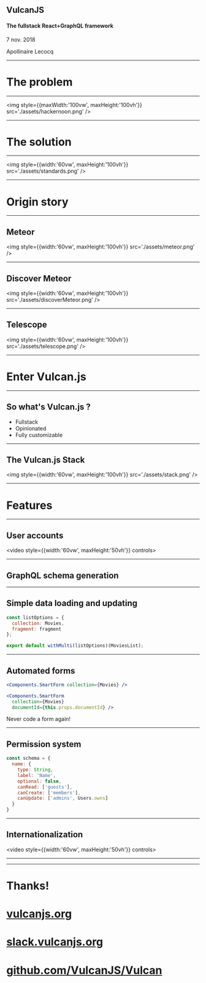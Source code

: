 

<Head>
  <title>Vulcan.js - The full-stack React+GraphQL framework</title>
</Head>


<Logo/>

## VulcanJS

#### The fullstack React+GraphQL framework

7 nov. 2018

Apollinaire Lecocq

---


# The problem

---

<img style={{maxWidth:'100vw', maxHeight:'100vh'}} src='./assets/hackernoon.png' />

---


# The solution

---

<img style={{width:'60vw', maxHeight:'100vh'}} src='./assets/standards.png' />

---


# Origin story

---

## Meteor

<img style={{width:'60vw', maxHeight:'100vh'}} src='./assets/meteor.png' />

---

## Discover Meteor

<img style={{width:'60vw', maxHeight:'100vh'}} src='./assets/discoverMeteor.png' />

---

## Telescope

<img style={{width:'60vw', maxHeight:'100vh'}} src='./assets/telescope.png' />

---


# Enter Vulcan.js

---

## So what's Vulcan.js ?

<ul style={{textAlign: 'left'}}>
<Appear>
  <li>Fullstack</li>
  <li>Opinionated</li>
  <li>Fully customizable</li>
</Appear>
</ul>

---

## The Vulcan.js Stack

<img style={{width:'60vw', maxHeight:'100vh'}} src='./assets/stack.png' />

---


# Features

---

## User accounts

<video style={{width:'60vw', maxHeight:'50vh'}} controls>
  <source src="./assets/accounts.mp4" type="video/mp4"/>
</video>

---

## GraphQL schema generation

---

## Simple data loading and updating

```js
const listOptions = {
  collection: Movies,
  fragment: fragment
};

export default withMulti(listOptions)(MoviesList);
```

---

## Automated forms

```jsx
<Components.SmartForm collection={Movies} />
```

```jsx
<Components.SmartForm 
  collection={Movies}
  documentId={this.props.documentId} />
```

Never code a form again!

---

## Permission system

```js
const schema = {
  name: {
    type: String,
    label: 'Name',
    optional: false,
    canRead: ['guests'],
    canCreate: ['members'],
    canUpdate: ['admins', Users.owns]
  }
}
```

---

## Internationalization

<video style={{width:'60vw', maxHeight:'50vh'}} controls>
  <source src="./assets/i18n.mp4" type="video/mp4"/>
</video>

---




































---

# Thanks! 
<div>
  <a style={{color:'#33414F', textDecorationColor: 'none'}} href="http://vulcanjs.org" target="_blank">
    <h1>vulcanjs.org</h1>
  </a>
  <a style={{color:'#33414F', textDecorationColor: 'none'}} href="https://slack.vulcanjs.org" target="_blank">
    <h1>slack.vulcanjs.org</h1>
  </a>
  <a style={{color:'#33414F', textDecorationColor: 'none'}} href="https://github.com/VulcanJS/Vulcan" target="_blank">
    <h1>github.com/VulcanJS/Vulcan</h1>
  </a>
</div>
